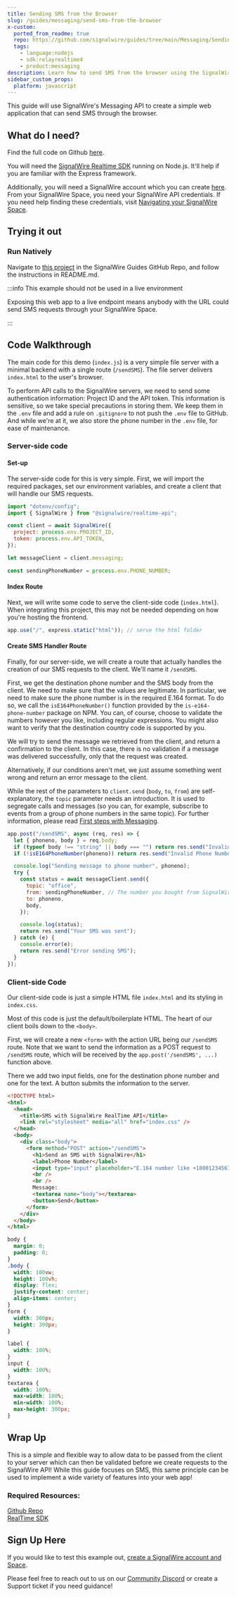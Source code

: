 ```yaml
---
title: Sending SMS from the Browser
slug: /guides/messaging/send-sms-from-the-browser
x-custom:
  ported_from_readme: true
  repo: https://github.com/signalwire/guides/tree/main/Messaging/Sending%20SMS%20from%20the%20Browser%20-%20NodeJS%20Relay%20v4
  tags:
    - language:nodejs
    - sdk:relayrealtime4
    - product:messaging
description: Learn how to send SMS from the browser using the SignalWire Realtime SDK.
sidebar_custom_props:
  platform: javascript
---
```


[community-discord]: https://discord.com/invite/F2WNYTNjuF
[create-a-signalwire-account-and-space]: https://m.signalwire.com/signups/new?s=1
[first-steps-with-messaging-1]: ./first-steps-with-messaging
[github-repo-1]: https://github.com/signalwire/guides/tree/main/Messaging/Sending%20SMS%20from%20the%20Browser%20-%20NodeJS%20Relay%20v4
[here-1]: https://github.com/signalwire/guides/tree/main/Messaging/Sending%20SMS%20from%20the%20Browser%20-%20NodeJS%20Relay%20v4
[here-2]: https://m.signalwire.com/signups/new?s=1
[navigating-your-signalwire-space]: /platform/dashboard/get-started/explore
[realtime-sdk-1]: /sdks/realtime-sdk/
[signalwire-realtime-sdk-1]: /sdks/realtime-sdk/
[this-project-1]: https://github.com/signalwire/guides/tree/main/Messaging/Sending%20SMS%20from%20the%20Browser%20-%20NodeJS%20Relay%20v4

This guide will use SignalWire's Messaging API to create a simple web application that can send SMS through the browser.

## What do I need?

Find the full code on Github [here][here-1].

You will need the [SignalWire Realtime SDK][signalwire-realtime-sdk-1] running on Node.js. It'll help if you are familiar with the Express framework.

Additionally, you will need a SignalWire account which you can create [here][here-2]. From your SignalWire Space, you need your SignalWire API credentials. If you need help finding these credentials, visit [Navigating your SignalWire Space][navigating-your-signalwire-space].

## Trying it out

### Run Natively

Navigate to [this project][this-project-1]
in the SignalWire Guides GitHub Repo, and follow the instructions in README.md.

:::info This example should not be used in a live environment

Exposing this web app to a live endpoint means anybody with the URL could send SMS requests through your SignalWire Space.

:::

## Code Walkthrough

The main code for this demo (`index.js`) is a very simple file server with a minimal backend with a single route (`/sendSMS`). The file server delivers `index.html` to the user's browser.

To perform API calls to the SignalWire servers, we need to send some authentication information: Project ID and the API token. This information is sensitive, so we take special precautions in storing them. We keep them in the `.env` file and add a rule on `.gitignore` to not push the `.env` file to GitHub. And while we're at it, we also store the phone number in the `.env` file, for ease of maintenance.

### Server-side code

#### Set-up

The server-side code for this is very simple. First, we will import the required packages, set our environment variables, and create a client that will handle our SMS requests.

```javascript
import "dotenv/config";
import { SignalWire } from "@signalwire/realtime-api";

const client = await SignalWire({
  project: process.env.PROJECT_ID,
  token: process.env.API_TOKEN,
});

let messageClient = client.messaging;

const sendingPhoneNumber = process.env.PHONE_NUMBER;
```

#### Index Route

Next, we will write some code to serve the client-side code (`index.html`). When integrating this project, this may not be needed depending on how you're hosting the frontend.

```javascript
app.use("/", express.static("html")); // serve the html folder
```

#### Create SMS Handler Route

Finally, for our server-side, we will create a route that actually handles the creation of our SMS requests to the client. We'll name it `/sendSMS`.

First, we get the destination phone number and the SMS body from the client. We need to make sure that the values are legitimate. In particular, we need to make sure the phone number is in the required E.164 format. To do so, we call the `isE164PhoneNumber()` function provided by the `is-e164-phone-number` package on NPM. You can, of course, choose to validate the numbers however you like, including regular expressions. You might also want to verify that the destination country code is supported by you.

We will try to send the message we retrieved from the client, and return a confirmation to the client. In this case, there is no validation if a message was delivered successfully, only that the request was created.

Alternatively, if our conditions aren't met, we just assume something went wrong and return an error message to the client.

While the rest of the parameters to `client.send` (`body`, `to`, `from`) are self-explanatory, the `topic` parameter needs an introduction. It is used to segregate calls and messages (so you can, for example, subscribe to events from a group of phone numbers in the same topic). For further information, please read [First steps with Messaging][first-steps-with-messaging-1].

```javascript
app.post("/sendSMS", async (req, res) => {
  let { phoneno, body } = req.body;
  if (typeof body !== "string" || body === "") return res.send("Invalid body");
  if (!isE164PhoneNumber(phoneno)) return res.send("Invalid Phone Number");

  console.log("Sending message to phone number", phoneno);
  try {
    const status = await messageClient.send({
      topic: "office",
      from: sendingPhoneNumber, // The number you bought from SignalWire
      to: phoneno,
      body,
    });

    console.log(status);
    return res.send("Your SMS was sent");
  } catch (e) {
    console.error(e);
    return res.send("Error sending SMS");
  }
});
```

### Client-side Code

Our client-side code is just a simple HTML file `index.html` and its styling in `index.css`.

Most of this code is just the default/boilerplate HTML. The heart of our client boils down to the `<body>`.

First, we will create a new `<form>` with the action URL being our `/sendSMS` route. Note that we want to send the information as a POST request to `/sendSMS` route, which will be received by the `app.post('/sendSMS', ...)` function above.

There we add two input fields, one for the destination phone number and one for the text. A button submits the information to the server.

```html
<!DOCTYPE html>
<html>
  <head>
    <title>SMS with SignalWire RealTime API</title>
    <link rel="stylesheet" media="all" href="index.css" />
  </head>
  <body>
    <div class="body">
      <form method="POST" action="/sendSMS">
        <h1>Send an SMS with SignalWire</h1>
        <label>Phone Number</label>
        <input type="input" placeholder="E.164 number like +18001234567" name="phoneno" />
        <br />
        <br />
        Message:
        <textarea name="body"></textarea>
        <button>Send</button>
      </form>
    </div>
  </body>
</html>
```

```css index.css
body {
  margin: 0;
  padding: 0;
}
.body {
  width: 100vw;
  height: 100vh;
  display: flex;
  justify-content: center;
  align-items: center;
}
form {
  width: 300px;
  height: 300px;
}

label {
  width: 100%;
}
input {
  width: 100%;
}
textarea {
  width: 100%;
  max-width: 100%;
  min-width: 100%;
  max-height: 300px;
}
```

## Wrap Up

This is a simple and flexible way to allow data to be passed from the client to your server which can then be validated before we create requests to the SignalWire API! While this guide focuses on SMS, this same principle can be used to implement a wide variety of features into your web app!

### Required Resources:

[Github Repo][github-repo-1]  
[RealTime SDK][realtime-sdk-1]

## Sign Up Here

If you would like to test this example out, [create a SignalWire account and Space][create-a-signalwire-account-and-space].

Please feel free to reach out to us on our [Community Discord][community-discord] or create a Support ticket if you need guidance!